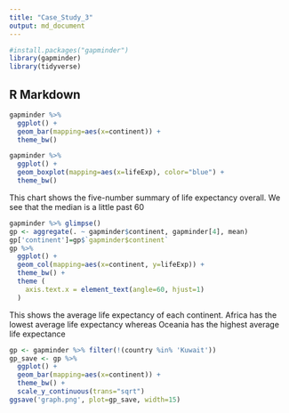 ```yaml
---
title: "Case_Study_3"
output: md_document
---
```


```r
#install.packages("gapminder")
library(gapminder)
library(tidyverse)
```

## R Markdown

```r
gapminder %>% 
  ggplot() +
  geom_bar(mapping=aes(x=continent)) +
  theme_bw()
```

```r
gapminder %>% 
  ggplot() +
  geom_boxplot(mapping=aes(x=lifeExp), color="blue") +
  theme_bw()
```

This chart shows the five-number summary of life expectancy overall. We see that the median is a little past 60



```r
gapminder %>% glimpse()
gp <- aggregate(. ~ gapminder$continent, gapminder[4], mean)
gp['continent']=gp$`gapminder$continent`
gp %>% 
  ggplot() +
  geom_col(mapping=aes(x=continent, y=lifeExp)) +
  theme_bw() +
  theme (
    axis.text.x = element_text(angle=60, hjust=1)
  )

```

This shows the average life expectancy of each continent. Africa has the lowest average life expectancy whereas Oceania has the highest average life expectance

```r
gp <- gapminder %>% filter(!(country %in% 'Kuwait'))
gp_save <- gp %>% 
  ggplot() +
  geom_bar(mapping=aes(x=continent)) +
  theme_bw() +
  scale_y_continuous(trans="sqrt")
ggsave('graph.png', plot=gp_save, width=15)
```


